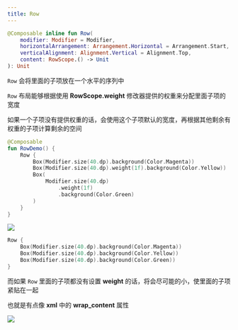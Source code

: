 ```yaml
---
title: Row
---
```



``` kotlin
@Composable inline fun Row(
    modifier: Modifier = Modifier, 
    horizontalArrangement: Arrangement.Horizontal = Arrangement.Start, 
    verticalAlignment: Alignment.Vertical = Alignment.Top, 
    content: RowScope.() -> Unit
): Unit
```

`Row` 会将里面的子项放在一个水平的序列中

`Row` 布局能够根据使用 **RowScope.weight** 修改器提供的权重来分配里面子项的宽度

如果一个子项没有提供权重的话，会使用这个子项默认的宽度，再根据其他剩余有权重的子项计算剩余的空间

``` kotlin
@Composable
fun RowDemo() {
    Row {
        Box(Modifier.size(40.dp).background(Color.Magenta))
        Box(Modifier.size(40.dp).weight(1f).background(Color.Yellow))
        Box(
            Modifier.size(40.dp)
                .weight(1f)
                .background(Color.Green)
        )
    }
}
```

<img src={demo} />


``` kotlin
Row {
    Box(Modifier.size(40.dp).background(Color.Magenta))
    Box(Modifier.size(40.dp).background(Color.Yellow))
    Box(Modifier.size(40.dp).background(Color.Green))
}
```

而如果 `Row` 里面的子项都没有设置 **weight** 的话，将会尽可能的小，使里面的子项紧贴在一起

也就是有点像 **xml** 中的 **wrap_content** 属性

<img src={demo2} />